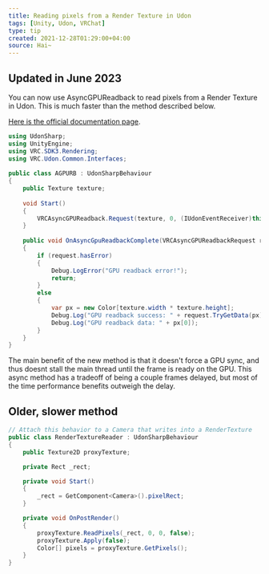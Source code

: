 ```yaml
---
title: Reading pixels from a Render Texture in Udon
tags: [Unity, Udon, VRChat]
type: tip
created: 2021-12-28T01:29:00+04:00
source: Hai~
---
```


## Updated in June 2023

You can now use AsyncGPUReadback to read pixels from a Render Texture in Udon. This is much faster than the method described below.

[Here is the official documentation page](https://docs.vrchat.com/docs/asyncgpureadback).

```cs
using UdonSharp;
using UnityEngine;
using VRC.SDK3.Rendering;
using VRC.Udon.Common.Interfaces;
​
public class AGPURB : UdonSharpBehaviour
{
    public Texture texture;
​
    void Start()
    {
        VRCAsyncGPUReadback.Request(texture, 0, (IUdonEventReceiver)this);
    }
​
    public void OnAsyncGpuReadbackComplete(VRCAsyncGPUReadbackRequest request)
    {
        if (request.hasError)
        {
            Debug.LogError("GPU readback error!");
            return;
        }
        else
        {
            var px = new Color[texture.width * texture.height];
            Debug.Log("GPU readback success: " + request.TryGetData(px));
            Debug.Log("GPU readback data: " + px[0]);
        }
    }
}
```

The main benefit of the new method is that it doesn't force a GPU sync, and thus doesnt stall the main thread until the frame is ready on the GPU. This async method has a tradeoff of being a couple frames delayed, but most of the time performance benefits outweigh the delay.

## Older, slower method

```cs
// Attach this behavior to a Camera that writes into a RenderTexture
public class RenderTextureReader : UdonSharpBehaviour
{
    public Texture2D proxyTexture;

    private Rect _rect;

    private void Start()
    {
        _rect = GetComponent<Camera>().pixelRect;
    }

    private void OnPostRender()
    {
        proxyTexture.ReadPixels(_rect, 0, 0, false);
        proxyTexture.Apply(false);
        Color[] pixels = proxyTexture.GetPixels();
    }
}
```